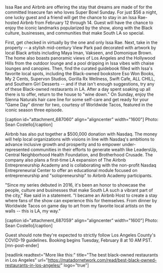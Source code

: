 Issa Rae and Airbnb are offering the stay that dreams are made of for the committed Insecure fan who loves Super Bowl Sunday. For just $56 a night, one lucky guest and a friend will get the chance to stay in an Issa Rae-hosted Airbnb from February 12 through 14. Guest will have the chance to enjoy the iconic landmarks popularized by the show, along with the Black culture, businesses, and communities that make South LA so special.

First, get checked in virtually by the one and only Issa Rae. Next, take in the property -- a stylish mid-century View Park pad decorated with artwork by local Black artists including Maya Iman, Vakseen, and Domonique Brown. The home also boasts panoramic views of Los Angeles and the Hollywood Hills from the outdoor lounge and a pool dripping in Issa vibes with chaise lounges and canopies. Then, find the curated guidebook filled with Issa's favorite local spots, including the Black-owned bookstore Eso Won Books, My 2 Cents, Supervsn Studios, Gorilla Rx Wellness, Swift Cafe, ALL CHILL, and Southern Girl Desserts -- and if that isn't enough suggestions, try any of these Black-owned restaurants in LA. After a day spent soaking up all there is to offer, return to the house to "wine down." On Sunday, enjoy the Sienna Naturals hair care line for some self-care and get ready for your "Game Day" dinner for two, courtesy of Worldwide Tacos, featured in the iconic season three episode.

[caption id="attachment_687060" align="aligncenter" width="1600"] Photo: Sean Costello[/caption]

Airbnb has also put together a $500,000 donation with Nasdaq. The money will help local organizations with visions in line with Nasdaq's ambitions to advance inclusive growth and prosperity and to empower under-represented communities in their efforts to generate wealth like LeadersUp, Central Neighborhood Health Foundation, and Brotherhood Crusade. The company also plans a first-time LA expansion of The Airbnb Entrepreneurship Academy and is collaborating with the non-profit Nasdaq Entrepreneurial Center to offer an educational module focused on entrepreneurship and "solopreneurship" to Airbnb Academy participants.
 
"Since my series debuted in 2016, it's been an honor to showcase the people, culture and businesses that make South LA such a vibrant part of the city," Rae said in a statement. "I became an Airbnb Host to create a stay where fans of the show can experience this for themselves. From dinner by Worldwide Tacos on game day to art from my favorite local artists on the walls -- this is LA, my way."

[caption id="attachment_687059" align="aligncenter" width="1600"] Photo: Sean Costello[/caption]

Guest should note they're expected to strictly follow Los Angeles County's COVID-19 guidelines. Booking begins Tuesday, February 8 at 10 AM PST. [mn-post-ender]

[readlink readtext="More like this:" title="The best black-owned restaurants in Los Angeles"  url="https://matadornetwork.com/read/best-black-owned-restaurants-in-los-angeles/" logo="true"]